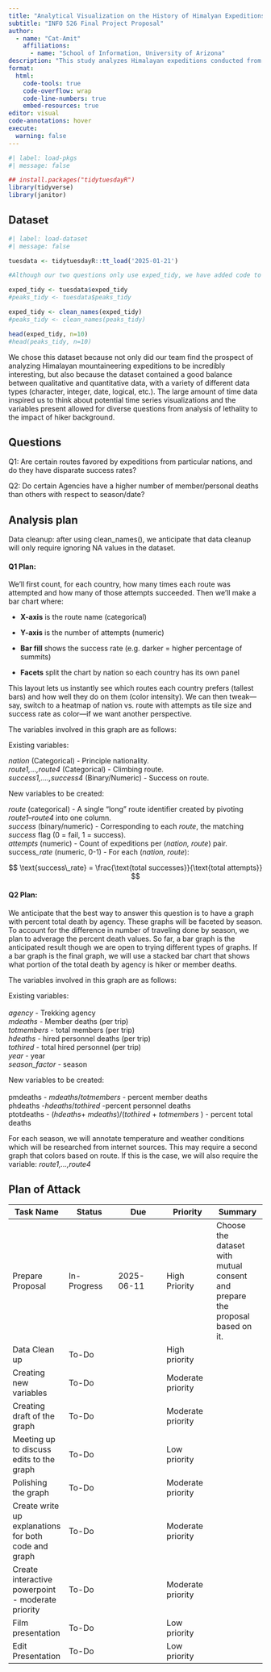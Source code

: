 ---
title: "Analytical Visualization on the History of Himalyan Expeditions"
subtitle: "INFO 526 Final Project Proposal"
author: 
  - name: "Cat-Amit"
    affiliations:
      - name: "School of Information, University of Arizona"
description: "This study analyzes Himalayan expeditions conducted from 2020 to 2024. It aims to understand the preferred routes of a particular nation and to determine how death rates for different agencies vary by time of year."
format:
  html:
    code-tools: true
    code-overflow: wrap
    code-line-numbers: true
    embed-resources: true
editor: visual
code-annotations: hover
execute:
  warning: false
---

```{r}
#| label: load-pkgs
#| message: false

## install.packages("tidytuesdayR")
library(tidyverse)
library(janitor)

```

## Dataset

```{r}
#| label: load-dataset
#| message: false

tuesdata <- tidytuesdayR::tt_load('2025-01-21')

#Although our two questions only use exped_tidy, we have added code to make a separate peaks_tidy in case we find out that we need variables from that dataframe later on.

exped_tidy <- tuesdata$exped_tidy
#peaks_tidy <- tuesdata$peaks_tidy

exped_tidy <- clean_names(exped_tidy)
#peaks_tidy <- clean_names(peaks_tidy)

head(exped_tidy, n=10)
#head(peaks_tidy, n=10)

```

We chose this dataset because not only did our team find the prospect of analyzing Himalayan mountaineering expeditions to be incredibly interesting, but also because the dataset contained a good balance between qualitative and quantitative data, with a variety of different data types (character, integer, date, logical, etc.). The large amount of time data inspired us to think about potential time series visualizations and the variables present allowed for diverse questions from analysis of lethality to the impact of hiker background.

## Questions

Q1: Are certain routes favored by expeditions from particular nations, and do they have disparate success rates?

Q2: Do certain Agencies have a higher number of member/personal deaths than others with respect to season/date?

## Analysis plan

Data cleanup: after using clean_names(), we anticipate that data cleanup will only require ignoring NA values in the dataset.

#### Q1 Plan:

We’ll first count, for each country, how many times each route was attempted and how many of those attempts succeeded. Then we’ll make a bar chart where:

-   **X-axis** is the route name (categorical)

-   **Y-axis** is the number of attempts (numeric)

-   **Bar fill** shows the success rate (e.g. darker = higher percentage of summits)

-   **Facets** split the chart by nation so each country has its own panel

This layout lets us instantly see which routes each country prefers (tallest bars) and how well they do on them (color intensity). We can then tweak—say, switch to a heatmap of nation vs. route with attempts as tile size and success rate as color—if we want another perspective.

The variables involved in this graph are as follows:

Existing variables:

*nation* (Categorical) - Principle nationality.\
*route1,...,route4* (Categorical) - Climbing route.\
*success1,....,success4* (Binary/Numeric) - Success on route.

New variables to be created:

*route* (categorical) - A single “long” route identifier created by pivoting *route1–route4* into one column.\
*success* (binary/numeric) - Corresponding to each *route*, the matching *success* flag (0 = fail, 1 = success).\
*attempts* (numeric) - Count of expeditions per (*nation, route*) pair.\
success*\_rate* (numeric, 0-1) - For each (*nation, route*):

$$
\text{success\_rate} = \frac{\text{total successes}}{\text{total attempts}}
$$

#### Q2 Plan:

We anticipate that the best way to answer this question is to have a graph with percent total death by agency. These graphs will be faceted by season. To account for the difference in number of traveling done by season, we plan to adverage the percent death values. So far, a bar graph is the anticipated result though we are open to trying different types of graphs. If a bar graph is the final graph, we will use a stacked bar chart that shows what portion of the total death by agency is hiker or member deaths.

The variables involved in this graph are as follows:

Existing variables:\
\
*agency* - Trekking agency\
*mdeaths* - Member deaths (per trip)\
*totmembers* - total members (per trip)\
*hdeaths* - hired personnel deaths (per trip)\
*tothired* - total hired personnel (per trip)\
*year* - year\
*season_factor* - season

New variables to be created:\
\
pmdeaths - *mdeaths*/*totmembers* - percent member deaths\
phdeaths -*hdeaths*/*tothired* -percent personnel deaths\
ptotdeaths - (*hdeaths*+ *mdeaths*)/(*tothired* + *totmembers* ) - percent total deaths

For each season, we will annotate temperature and weather conditions which will be researched from internet sources. This may require a second graph that colors based on route. If this is the case, we will also require the variable: *route1,...,route4*

## Plan of Attack

| Task Name | Status | Due | Priority | Summary |
|---------------|---------------|---------------|---------------|---------------|
| Prepare Proposal | In-Progress | 2025-06-11 | High Priority | Choose the dataset with mutual consent and prepare the proposal based on it. |
| Data Clean up | To-Do |  | High priority |  |
| Creating new variables | To-Do |  | Moderate priority |  |
| Creating draft of the graph | To-Do |  | Moderate priority |  |
| Meeting up to discuss edits to the graph | To-Do |  | Low priority |  |
| Polishing the graph | To-Do |  | Moderate priority |  |
| Create write up explanations for both code and graph | To-Do |  | Moderate priority |  |
| Create interactive powerpoint - moderate priority | To-Do |  | Moderate priority |  |
| Film presentation | To-Do |  | Low priority |  |
| Edit Presentation | To-Do |  | Low priority |  |

